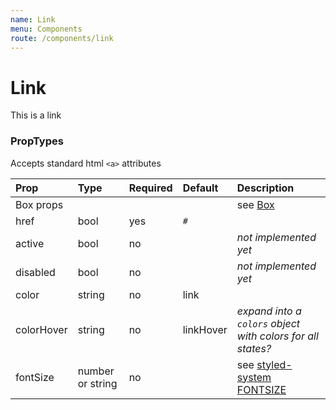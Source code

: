 ```yaml
---
name: Link
menu: Components
route: /components/link
---
```



# Link

<Playground>
  <Link href="#" target="_blank">This is a link</Link>
</Playground>

### PropTypes
Accepts standard html `<a>` attributes

| Prop | Type | Required | Default | Description |
|:-----|:-----|:---------|:--------|:------------|
| Box props | | | | see [Box](/components/box) |
| href | bool | yes | `#` | |
| active | bool | no | | *not implemented yet* |
| disabled | bool | no | | *not implemented yet* |
| color | string | no | link | |
| colorHover | string | no | linkHover | *expand into a `colors` object with colors for all states?* |
| fontSize | number or string | no | | see [styled-system FONTSIZE](https://github.com/jxnblk/styled-system/blob/master/docs/api.md#fontsize) |
